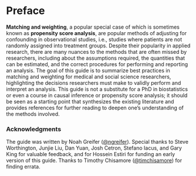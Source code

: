 # Preface {.unnumbered}

**Matching and weighting**, a popular special case of which is sometimes known as **propensity score analysis**, are popular methods of adjusting for confounding in observational studies, i.e., studies where patients are not randomly assigned into treatment groups. Despite their popularity in applied research, there are many nuances to the methods that are often missed by researchers, including about the assumptions required, the quantities that can be estimated, and the correct procedures for performing and reporting an analysis. The goal of this guide is to summarize best practices in matching and weighting for medical and social science researchers, highlighting the decisions researchers must make to validly perform and interpret an analysis. This guide is not a substitute for a PhD in biostatistics or even a course in causal inference or propensity score analysis; it should be seen as a starting point that synthesizes the existing literature and provides references for further reading to deepen one's understanding of the methods involved.

### Acknowledgments {.unnumbered}

The guide was written by Noah Greifer ([\@ngreifer](https://github.com/ngreifer)). Special thanks to Steve Worthington, Junjie Liu, Dan Yuan, Josh Cetron, Stefano Iacus, and Gary King for valuable feedback, and for Hossein Estiri for funding an early version of this guide. Thanks to Timothy Chisamore ([\@timchisamore](https://github.com/timchisamore)) for finding errata.